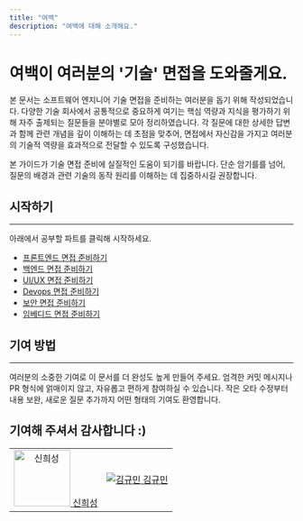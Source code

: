 ```yaml
---
title: "여백"
description: "여백에 대해 소개해요."
---
```


# 여백이 여러분의 '기술' 면접을 도와줄게요.

본 문서는 소프트웨어 엔지니어 기술 면접을 준비하는 여러분을 돕기 위해 작성되었습니다. 다양한 기술 회사에서 공통적으로 중요하게 여기는 핵심 역량과 지식을 평가하기 위해 자주 출제되는 질문들을 분야별로 모아 정리하였습니다. 각 질문에 대한 상세한 답변과 함께 관련 개념을 깊이 이해하는 데 초점을 맞추어, 면접에서 자신감을 가지고 여러분의 기술적 역량을 효과적으로 전달할 수 있도록 구성했습니다.

본 가이드가 기술 면접 준비에 실질적인 도움이 되기를 바랍니다. 단순 암기를를 넘어, 질문의 배경과 관련 기술의 동작 원리를 이해하는 데 집중하시길 권장합니다.


## 시작하기
---
아래에서 공부할 파트를 클릭해 시작하세요.
- [프론트엔드 면접 준비하기](/frotend)
- [백엔드 면접 준비하기](/backend)
- [UI/UX 면접 준비하기](/design)
- [Devops 면접 준비하기](/devops)
- [보안 면접 준비하기](/security)  
- [임베디드 면접 준비하기](/embeded)

## 기여 방법
---

여러분의 소중한 기여로 이 문서를 더 완성도 높게 만들어 주세요.
엄격한 커밋 메시지나 PR 형식에 얽매이지 않고, 자유롭고 편하게 참여하실 수 있습니다.
작은 오타 수정부터 내용 보완, 새로운 질문 추가까지 어떤 형태의 기여도 환영합니다.

## 기여해 주셔서 감사합니다 :)
<table>
  <tbody>
    <tr>
      <td align="center">
        <a href="https://github.com/siniseong">
          <img alt="신희성" src="https://avatars.githubusercontent.com/siniseong" width="100" />
        </a>
        <a href="https://github.com/siniseong" class="contributor-name">신희성</a>
      </td>
      <td align="center">
        <a href="https://github.com/gyumingim">
          <img alt="김규민" src="https://avatars.githubusercontent.com/gyumingim" widt  h="100" />
        </a>
        <a href="https://github.com/gyumingim" class="contributor-name">김규민</a>
      </td>
    </tr>
  </tbody>
</table>